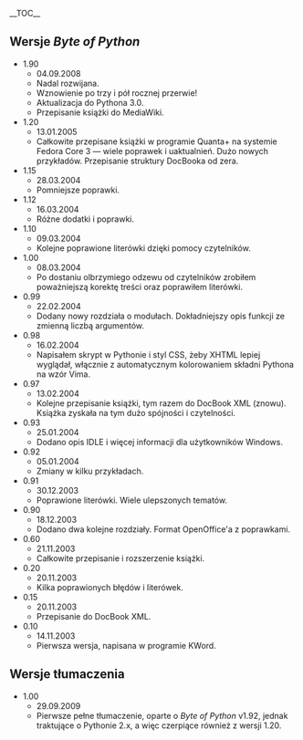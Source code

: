 {{Nawigacja|Ukąś Pythona|[[Ukąś Pythona/Dodatek: O książce i autorze|Dodatek: O książce i autorze]]}}

__TOC__

==Wersje ''Byte of Python''==
* 1.90
** 04.09.2008
** Nadal rozwijana.
** Wznowienie po trzy i pół rocznej przerwie!
** Aktualizacja do Pythona 3.0.
** Przepisanie książki do MediaWiki.
* 1.20
** 13.01.2005
** Całkowite przepisane książki w programie Quanta+ na systemie Fedora Core 3 &mdash; wiele poprawek i uaktualnień. Dużo nowych przykładów. Przepisanie struktury DocBooka od zera.
* 1.15
** 28.03.2004
** Pomniejsze poprawki.
* 1.12
** 16.03.2004
** Różne dodatki i poprawki.
* 1.10
** 09.03.2004
** Kolejne poprawione literówki dzięki pomocy czytelników.
* 1.00
** 08.03.2004
** Po dostaniu olbrzymiego odzewu od czytelników zrobiłem poważniejszą korektę treści oraz poprawiłem literówki.
* 0.99
** 22.02.2004
** Dodany nowy rozdziała o modułach. Dokładniejszy opis funkcji ze zmienną liczbą argumentów.
* 0.98
** 16.02.2004
** Napisałem skrypt w Pythonie i styl CSS, żeby XHTML lepiej wyglądał, włącznie z automatycznym kolorowaniem składni Pythona na wzór Vima.
* 0.97
** 13.02.2004
** Kolejne przepisanie książki, tym razem do DocBook XML (znowu). Książka zyskała na tym dużo spójności i czytelności.
* 0.93
** 25.01.2004
** Dodano opis IDLE i więcej informacji dla użytkowników Windows.
* 0.92
** 05.01.2004
** Zmiany w kilku przykładach.
* 0.91
** 30.12.2003
** Poprawione literówki. Wiele ulepszonych tematów.
* 0.90
** 18.12.2003
** Dodano dwa kolejne rozdziały. Format OpenOffice'a z poprawkami.
* 0.60
** 21.11.2003
** Całkowite przepisanie i rozszerzenie książki.
* 0.20
** 20.11.2003
** Kilka poprawionych błędów i literówek.
* 0.15
** 20.11.2003
** Przepisanie do DocBook XML.
* 0.10
** 14.11.2003
** Pierwsza wersja, napisana w programie KWord.

==Wersje tłumaczenia==
* 1.00
** 29.09.2009
** Pierwsze pełne tłumaczenie, oparte o ''Byte of Python'' v1.92, jednak traktujące o Pythonie 2.x, a więc czerpiące również z wersji 1.20.

{{Nawigacja|Ukąś Pythona|[[Ukąś Pythona/Dodatek: O książce i autorze|Dodatek: O książce i autorze]]}}
